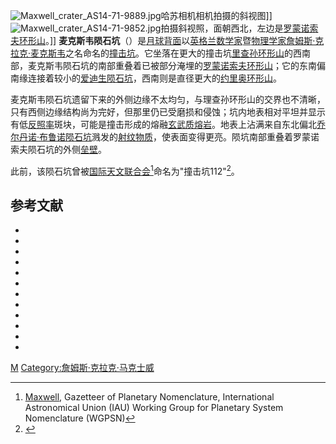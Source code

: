{{noteTA
|G1=People
}}
{{lunar crater data|
 image=Maxwell crater AS16-M-3008 ASU.jpg|260px|
 caption=[[阿波罗16号|阿波罗16号]]测绘相机拍摄的斜视图|
 latitude=30.2|
 N_or_S=N|
 longitude=98.9|
 E_or_W=E|
 diameter=107 公里|
 depth=''未知''|
 colong=263|
 eponym=[[詹姆斯·克拉克·麦克斯韦|詹姆斯·克拉克·麦克斯韦]]}}
[[Image:Maxwell_crater_AS14-71-9889.jpg|thumb]]哈苏相机相机拍摄的斜视图]]
[[Image:Maxwell_crater_AS14-71-9852.jpg|thumb]]拍摄斜视照，面朝西北，左边是[[罗蒙诺索夫环形山|罗蒙诺索夫环形山]]。]]
'''麦克斯韦陨石坑'''（{{lang-en|Maxwell}}）是[[月球背面|月球背面]]以[[英格兰|英格兰]][[数学家|数学家]]暨[[物理学家|物理学家]][[詹姆斯·克拉克·麦克斯韦|詹姆斯·克拉克·麦克斯韦]]之名命名的[[撞击坑|撞击坑]]。它坐落在更大的撞击坑[[里查孙环形山|里查孙环形山]]的西南部，麦克斯韦陨石坑的南部重叠着已被部分淹埋的[[罗蒙诺索夫环形山|罗蒙诺索夫环形山]]；它的东南偏南缘连接着较小的[[爱迪生陨石坑|爱迪生陨石坑]]，西南则是直径更大的[[约里奥环形山|约里奥环形山]]。

麦克斯韦陨石坑遗留下来的外侧边缘不太均匀，与理查孙环形山的交界也不清晰，只有西侧边缘结构尚为完好，但那里仍已受磨损和侵蚀；坑内地表相对平坦并显示有低[[反照率|反照率]]斑块，可能是撞击形成的熔融[[玄武岩|玄武质]][[熔岩|熔岩]]。地表上沾满来自东北偏北[[布鲁诺_(坑)|乔尔丹诺·布鲁诺陨石坑]]溅发的[[射纹系统|射纹物质]]，使表面变得更亮。陨坑南部重叠着罗蒙诺索夫陨石坑的外侧[[wikt:rampart|垒壁]]。

此前，该陨石坑曾被[[国际天文联合会|国际天文联合会]]<ref>[http://planetarynames.wr.usgs.gov/Feature/3765 Maxwell], Gazetteer of Planetary Nomenclature, International Astronomical Union (IAU) Working Group for Planetary System Nomenclature (WGPSN)</ref>命名为"撞击坑112"<ref>{{Cite web |url=http://www.lpi.usra.edu/resources/mapcatalog/LunarFarsideCharts/LFC-1%201stEd/LFC-1%202ndEd/LFC-1A/ |title=Lunar Farside Chart (LFC-1A) |accessdate=2016-04-29 |archive-date=2017-05-10 |archive-url=https://web.archive.org/web/20170510152936/http://www.lpi.usra.edu/resources/mapcatalog/LunarFarsideCharts/LFC-1%201stEd/LFC-1%202ndEd/LFC-1A/ |dead-url=no }}</ref>。

==参考文献==
{{reflist}}
* {{cite book
  | last1 = Andersson
  | first1 = L. E.
  | last2 = Whitaker
  | first2 = E. A.
  | authorlink2 = Ewen Whitaker
  | date = 1982
  | title = [[NASA|NASA]] Catalogue of Lunar Nomenclature
  | publisher = NASA RP-1097
  | ref = harv
  }}
* {{cite web
  | last = Blue
  | first = Jennifer
  | date = July 25, 2007
  | title = Gazetteer of Planetary Nomenclature
  | publisher = [[United_States_Geological_Survey|USGS]]
  | url = http://planetarynames.wr.usgs.gov/
  | accessdate = 2007-08-05
  | ref = harv
  | archive-date = 2019-12-05
  | archive-url = https://web.archive.org/web/20191205162958/https://planetarynames.wr.usgs.gov/
  | dead-url = no
  }}
* {{cite book
  | last1 = Bussey
  | first1 = B.
  | authorlink1 = Ben Bussey
  | last2 = Spudis
  | first2 = P.
  | authorlink2 = Paul Spudis
  | date = 2004
  | title = The Clementine Atlas of the Moon
  | publisher = Cambridge University Press
  | location = New York
  | isbn = 978-0-521-81528-4
  | ref = harv
  }}
* {{cite book
  | last1 = Cocks
  | first1 = Elijah E.
  | last2 = Cocks
  | first2 = Josiah C.
  | date = 1995
  | title = Who's Who on the Moon: A Biographical Dictionary of Lunar Nomenclature
  | url = https://archive.org/details/isbn_9780936389271
  | publisher = Tudor Publishers
  | isbn = 978-0-936389-27-1
  | ref = harv
  }}
* {{cite web
  | last = McDowell
  | first = Jonathan
  | date = July 15, 2007
  | url = http://host.planet4589.org/astro/lunar/
  | title = Lunar Nomenclature
  | publisher = Jonathan's Space Report
  | accessdate = 2007-10-24
  | ref = harv
  | archive-date = 2019-06-21
  | archive-url = https://web.archive.org/web/20190621012337/http://host.planet4589.org/astro/lunar/
  | dead-url = no
  }}
* {{cite journal| last1 = Menzel| first1 = D. H.| last2 = Minnaert| first2 = M.| last3 = Levin| first3 = B.| last4 = Dollfus| first4 = A.| last5 = Bell| first5 = B.| title = Report on Lunar Nomenclature by the Working Group of Commission 17 of the IAU| doi = 10.1007/BF00171763| journal = Space Science Reviews| volume = 12| issue = 2| pages = 136–186| date = 1971| bibcode = 1971SSRv...12..136M| ref = harv}}
* {{cite book
  | first = Patrick
  | last = Moore
  | authorlink = Patrick Moore
  | date = 2001
  | title = On the Moon
  | url = https://archive.org/details/patrickmooreonmo00patr
  | publisher = Sterling Publishing Co.
  | isbn = 978-0-304-35469-6
  | ref = harv
  }}
* {{cite book
  | first = Fred W.
  | last = Price
  | date = 1988
  | title = The Moon Observer's Handbook
  | publisher = Cambridge University Press
  | isbn = 978-0-521-33500-3
  | ref = harv
  }}
* {{cite book
  | last = Rükl
  | first = Antonín
  | authorlink = Antonín Rükl
  | date = 1990
  | title = Atlas of the Moon
  | publisher = Kalmbach Books
  | isbn = 978-0-913135-17-4
  | ref = harv
  }}
* {{cite book
  | last = Webb
  | first = Rev. T. W.
  | authorlink = Thomas William Webb
  | date = 1962
  | title = Celestial Objects for Common Telescopes
  | url = https://archive.org/details/celestialobjects00webb
  | edition = 6th revised
  | publisher = Dover
  | isbn = 978-0-486-20917-3
  | ref = harv
  }}
* {{cite book
  | first = Ewen A.
  | last = Whitaker
  | authorlink = Ewen Whitaker
  | date = 1999
  | title = Mapping and Naming the Moon
  | publisher = Cambridge University Press
  | isbn = 978-0-521-62248-6
  | ref = harv
  }}
* {{cite book
  | first = Peter T.
  | last = Wlasuk
  | date = 2000
  | title = Observing the Moon
  | publisher = Springer
  | isbn = 978-1-85233-193-1
  | ref = harv
 }}
{{refend}}

[[Category:月球环形山|M]]
[[Category:詹姆斯·克拉克·马克士威|Category:詹姆斯·克拉克·马克士威]]
{{月球環形山 (L-N)}}